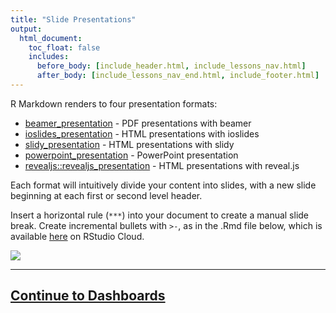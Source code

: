 ```yaml
---
title: "Slide Presentations"
output:
  html_document:
    toc_float: false
    includes:
      before_body: [include_header.html, include_lessons_nav.html]
      after_body: [include_lessons_nav_end.html, include_footer.html]
---
```


R Markdown renders to four presentation formats:

* [beamer_presentation](https://bookdown.org/yihui/rmarkdown/beamer-presentation.html) - PDF presentations with beamer
* [ioslides_presentation](https://bookdown.org/yihui/rmarkdown/ioslides-presentation.html) - HTML presentations with ioslides
* [slidy_presentation](https://bookdown.org/yihui/rmarkdown/slidy-presentation.html) - HTML presentations with slidy
* [powerpoint_presentation](https://bookdown.org/yihui/rmarkdown/powerpoint-presentation.html) - PowerPoint presentation
* [revealjs::revealjs_presentation](https://bookdown.org/yihui/rmarkdown/revealjs.html) - HTML presentations with reveal.js

Each format will intuitively divide your content into slides, with a new slide beginning at each first or second level header.

Insert a horizontal rule (`***`) into your document to create a manual slide break. Create incremental bullets with `>-`, as in the .Rmd file below, which is available [here](https://rstudio.cloud/project/181959) on RStudio Cloud.

![](lesson-images/slides-1-slideshow.png)
</br>


****

## [Continue to Dashboards](lesson-12.html){.continue-link}

